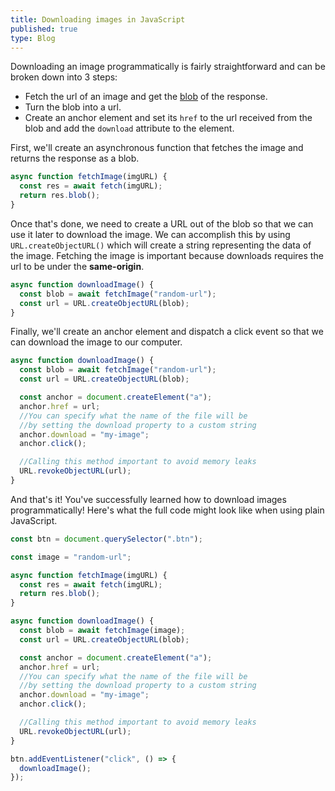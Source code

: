 ```yaml
---
title: Downloading images in JavaScript
published: true
type: Blog
---
```



Downloading an image programmatically is fairly straightforward and can be broken down into 3 steps:

- Fetch the url of an image and get the [blob](https://developer.mozilla.org/en-US/docs/Web/API/Blob) of the response.
- Turn the blob into a url.
- Create an anchor element and set its `href` to the url received from the blob and add the `download` attribute to the element.

First, we'll create an asynchronous function that fetches the image and returns the response as a blob.

```js
async function fetchImage(imgURL) {
  const res = await fetch(imgURL);
  return res.blob();
}
```

Once that's done, we need to create a URL out of the blob so that we can use it later to download the image. We can accomplish this by using `URL.createObjectURL()` which will create a string representing the data of the image.
Fetching the image is important because downloads requires the url to be under the <Anchor href='https://developer.mozilla.org/en-US/docs/Web/Security/Same-origin_policy' target="_blank">**same-origin**</Anchor>.

```js
async function downloadImage() {
  const blob = await fetchImage("random-url");
  const url = URL.createObjectURL(blob);
}
```

Finally, we'll create an anchor element and dispatch a click event so that we can download the image to our computer.

```js
async function downloadImage() {
  const blob = await fetchImage("random-url");
  const url = URL.createObjectURL(blob);

  const anchor = document.createElement("a");
  anchor.href = url;
  //You can specify what the name of the file will be
  //by setting the download property to a custom string
  anchor.download = "my-image";
  anchor.click();

  //Calling this method important to avoid memory leaks
  URL.revokeObjectURL(url);
}
```

And that's it! You've successfully learned how to download images programmatically!
Here's what the full code might look like when using plain JavaScript.

```js
const btn = document.querySelector(".btn");

const image = "random-url";

async function fetchImage(imgURL) {
  const res = await fetch(imgURL);
  return res.blob();
}

async function downloadImage() {
  const blob = await fetchImage(image);
  const url = URL.createObjectURL(blob);

  const anchor = document.createElement("a");
  anchor.href = url;
  //You can specify what the name of the file will be
  //by setting the download property to a custom string
  anchor.download = "my-image";
  anchor.click();

  //Calling this method important to avoid memory leaks
  URL.revokeObjectURL(url);
}

btn.addEventListener("click", () => {
  downloadImage();
});
```
